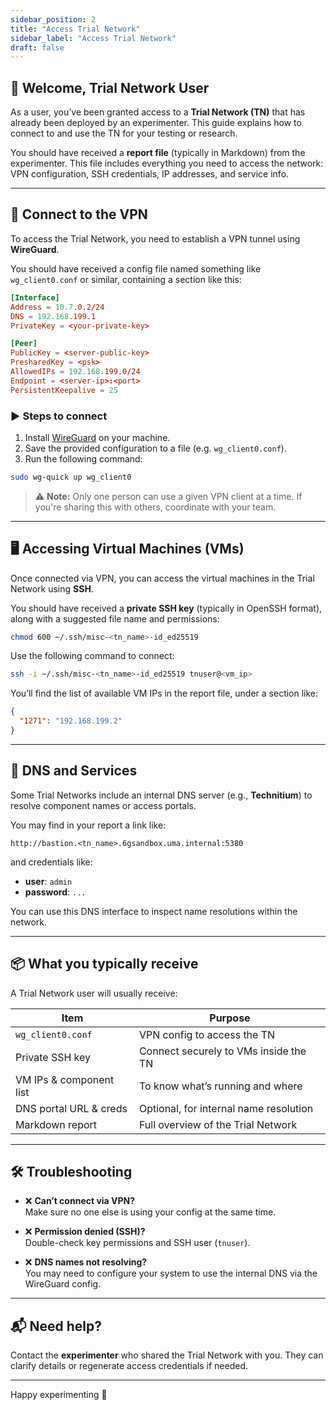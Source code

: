 ```yaml
---
sidebar_position: 2
title: "Access Trial Network"
sidebar_label: "Access Trial Network"
draft: false
---
```


## :wave: Welcome, Trial Network User

As a user, you’ve been granted access to a **Trial Network (TN)** that has already been deployed by an experimenter. This guide explains how to connect to and use the TN for your testing or research.

You should have received a **report file** (typically in Markdown) from the experimenter. This file includes everything you need to access the network: VPN configuration, SSH credentials, IP addresses, and service info.

---

## 🔐 Connect to the VPN

To access the Trial Network, you need to establish a VPN tunnel using **WireGuard**.

You should have received a config file named something like `wg_client0.conf` or similar, containing a section like this:

```toml
[Interface]
Address = 10.7.0.2/24
DNS = 192.168.199.1
PrivateKey = <your-private-key>

[Peer]
PublicKey = <server-public-key>
PresharedKey = <psk>
AllowedIPs = 192.168.199.0/24
Endpoint = <server-ip>:<port>
PersistentKeepalive = 25
```

### ▶️ Steps to connect

1. Install [WireGuard](https://www.wireguard.com/install/) on your machine.
2. Save the provided configuration to a file (e.g. `wg_client0.conf`).
3. Run the following command:

```bash
sudo wg-quick up wg_client0
```

> ⚠️ **Note:** Only one person can use a given VPN client at a time. If you're sharing this with others, coordinate with your team.

---

## 🖥 Accessing Virtual Machines (VMs)

Once connected via VPN, you can access the virtual machines in the Trial Network using **SSH**.

You should have received a **private SSH key** (typically in OpenSSH format), along with a suggested file name and permissions:

```bash
chmod 600 ~/.ssh/misc-<tn_name>-id_ed25519
```

Use the following command to connect:

```bash
ssh -i ~/.ssh/misc-<tn_name>-id_ed25519 tnuser@<vm_ip>
```

You’ll find the list of available VM IPs in the report file, under a section like:

```json
{
  "1271": "192.168.199.2"
}
```

---

## 🧭 DNS and Services

Some Trial Networks include an internal DNS server (e.g., **Technitium**) to resolve component names or access portals.

You may find in your report a link like:

```
http://bastion.<tn_name>.6gsandbox.uma.internal:5380
```

and credentials like:

- **user**: `admin`  
- **password**: `...`

You can use this DNS interface to inspect name resolutions within the network.

---

## 📦 What you typically receive

A Trial Network user will usually receive:

| Item                       | Purpose                                      |
|----------------------------|----------------------------------------------|
| `wg_client0.conf`          | VPN config to access the TN                  |
| Private SSH key            | Connect securely to VMs inside the TN        |
| VM IPs & component list    | To know what’s running and where             |
| DNS portal URL & creds     | Optional, for internal name resolution       |
| Markdown report            | Full overview of the Trial Network           |

---

## 🛠 Troubleshooting

- ❌ **Can’t connect via VPN?**  
  Make sure no one else is using your config at the same time.

- ❌ **Permission denied (SSH)?**  
  Double-check key permissions and SSH user (`tnuser`).

- ❌ **DNS names not resolving?**  
  You may need to configure your system to use the internal DNS via the WireGuard config.

---

## 📬 Need help?

Contact the **experimenter** who shared the Trial Network with you. They can clarify details or regenerate access credentials if needed.

---

Happy experimenting 🚀



